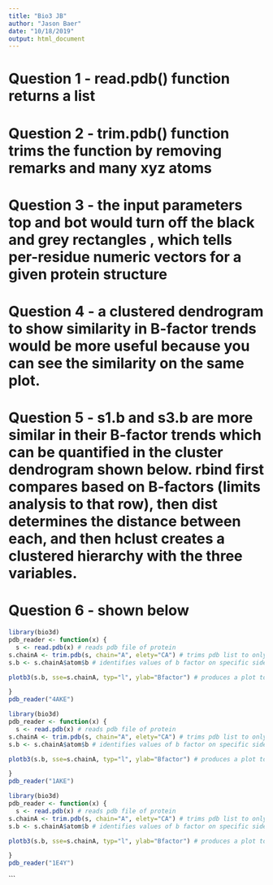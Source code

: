 ```yaml
---
title: "Bio3 JB"
author: "Jason Baer"
date: "10/18/2019"
output: html_document
---
```


# Question 1 - read.pdb() function returns a list
# Question 2 - trim.pdb() function trims the function by removing remarks and many xyz atoms
# Question 3 - the input parameters top and bot would turn off the black and grey rectangles , which tells per-residue numeric vectors for a given protein structure
# Question 4 - a clustered dendrogram to show similarity in B-factor trends would be more useful because you can see the similarity on the same plot. 
# Question 5 - s1.b and s3.b are more similar in their B-factor trends which can be quantified in the cluster dendrogram shown below. rbind first compares based on B-factors (limits analysis to that row), then dist determines the distance between each, and then hclust creates a clustered hierarchy with the three variables. 
# Question 6 - shown below 

```r
library(bio3d)
pdb_reader <- function(x) {
  s <- read.pdb(x) # reads pdb file of protein
s.chainA <- trim.pdb(s, chain="A", elety="CA") # trims pdb list to only look at one side chain
s.b <- s.chainA$atom$b # identifies values of b factor on specific side chain

plotb3(s.b, sse=s.chainA, typ="l", ylab="Bfactor") # produces a plot to show b factor values on each residue

}
pdb_reader("4AKE")
```

```r
library(bio3d)
pdb_reader <- function(x) {
  s <- read.pdb(x) # reads pdb file of protein
s.chainA <- trim.pdb(s, chain="A", elety="CA") # trims pdb list to only look at one side chain
s.b <- s.chainA$atom$b # identifies values of b factor on specific side chain

plotb3(s.b, sse=s.chainA, typ="l", ylab="Bfactor") # produces a plot to show b factor values on each residue

}
pdb_reader("1AKE")
```
```r
library(bio3d)
pdb_reader <- function(x) {
  s <- read.pdb(x) # reads pdb file of protein
s.chainA <- trim.pdb(s, chain="A", elety="CA") # trims pdb list to only look at one side chain
s.b <- s.chainA$atom$b # identifies values of b factor on specific side chain

plotb3(s.b, sse=s.chainA, typ="l", ylab="Bfactor") # produces a plot to show b factor values on each residue

}
pdb_reader("1E4Y")
```

```




